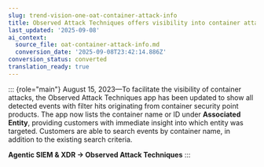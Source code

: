 ```yaml
---
slug: trend-vision-one-oat-container-attack-info
title: Observed Attack Techniques offers visibility into container attack information
last_updated: '2025-09-08'
ai_context:
  source_file: oat-container-attack-info.md
  conversion_date: '2025-09-08T23:42:14.886Z'
conversion_status: converted
translation_ready: true
---
```


::: {role="main"}
August 15, 2023—To facilitate the visibility of container attacks, the Observed Attack Techniques app has been updated to show all detected events with filter hits originating from container security point products. The app now lists the container name or ID under **Associated Entity**, providing customers with immediate insight into which entity was targeted. Customers are able to search events by container name, in addition to the existing search criteria.

**Agentic SIEM & XDR → Observed Attack Techniques**
:::
